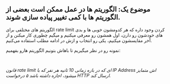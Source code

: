 
## موضوع یک: الگوریتم ها <Note>در عمل ممکن است بعضی از الگوریتم ها با کمی تغییر پیاده سازی شوند.</Note>

الگوریتم های مختلفی برای
rate limit
کردن وجود داره که هر کدومشون خوبی ها و بدی های خودشون رو دارن، اول همشون رو معرفی میکنیم
و میگیم چطوری کار میکنن و از آخر مقایسشون میکنیم، یکی رو انتخاب و ازش در ادامه مطلب استفاده می‌کنیم.

نمونه رو در نظر میگیریم تا باهاش بتونیم الگوریتم هارو بفهمیم:

<br />

_قانون rate limit ای که در بازه زمانی 10 ثانیه هر نفر که با IP Address اش متمایز میشود، اجازه داشته باشد ۵ درخواست HTTP ارسال کند._

<FixedWindow />
<SlidingWindowLog />
